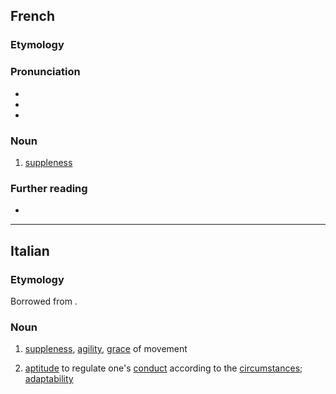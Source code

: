 ==French==

===Etymology===
{{suffix|fr|souple|esse}}

===Pronunciation===
* {{fr-IPA}}
* {{rhymes|fr|ɛs}}
* {{audio|fr|LL-Q150 (fra)-Avatea-souplesse.wav|Audio (la souplesse)}}

===Noun===
{{fr-noun|f}}

# [[suppleness]]

===Further reading===
* {{R:TLFi}}

----

==Italian==

===Etymology===
Borrowed from {{bor|it|fr|souplesse}}.

===Noun===
{{it-noun|f|#}}

# [[suppleness]], [[agility]], [[grace]] of movement
# {{lb|it|figurative|by extension}} [[aptitude]] to regulate one's [[conduct]] according to the [[circumstance]]s; [[adaptability]]